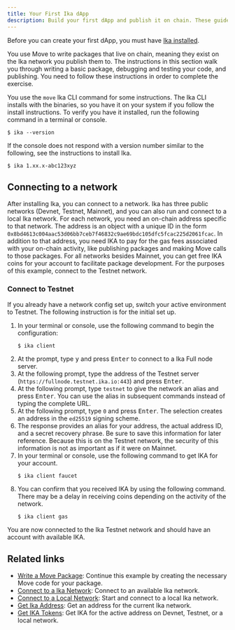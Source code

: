 ```yaml
---
title: Your First Ika dApp
description: Build your first dApp and publish it on chain. These guides demonstrate the basics you need to know to start your development journey on Ika.
---
```


Before you can create your first dApp, you must have [Ika installed](./getting-started/ika-install.mdx).

You use Move to write packages that live on chain, meaning they exist on the Ika network you publish them to. The instructions in this section walk you through writing a basic package, debugging and testing your code, and publishing. You need to follow these instructions in order to complete the exercise.

You use the `move` Ika CLI command for some instructions. The Ika CLI installs with the binaries, so you have it on your system if you follow the install instructions. To verify you have it installed, run the following command in a terminal or console.

```shell
$ ika --version
```

If the console does not respond with a version number similar to the following, see the instructions to install Ika.

```shell
$ ika 1.xx.x-abc123xyz
```

## Connecting to a network

After installing Ika, you can connect to a network. Ika has three public networks (Devnet, Testnet, Mainnet), and you can also run and connect to a local Ika network. For each network, you need an on-chain address specific to that network. The address is an object with a unique ID in the form `0x8bd4613c004aac53d06bb7ceb7f46832c9ae69bdc105dfc5fcac225d2061fcac`. In addition to that address, you need IKA to pay for the gas fees associated with your on-chain activity, like publishing packages and making Move calls to those packages. For all networks besides Mainnet, you can get free IKA coins for your account to facilitate package development. For the purposes of this example, connect to the Testnet network.

### Connect to Testnet

If you already have a network config set up, switch your active environment to Testnet. The following instruction is for the initial set up. 

1. In your terminal or console, use the following command to begin the configuration:
    ```shell
    $ ika client
    ```
1. At the prompt, type <kbd>y</kbd> and press <kbd>Enter</kbd> to connect to a Ika Full node server.
1. At the following prompt, type the address of the Testnet server (`https://fullnode.testnet.ika.io:443`) and press <kbd>Enter</kbd>.
1. At the following prompt, type `testnet` to give the network an alias and press <kbd>Enter</kbd>. You can use the alias in subsequent commands instead of typing the complete URL.
1. At the following prompt, type `0` and press <kbd>Enter</kbd>. The selection creates an address in the `ed25519` signing scheme.
1. The response provides an alias for your address, the actual address ID, and a secret recovery phrase. Be sure to save this information for later reference. Because this is on the Testnet network, the security of this information is not as important as if it were on Mainnet.
1. In your terminal or console, use the following command to get IKA for your account.
    ```shell
    $ ika client faucet
    ```
1. You can confirm that you received IKA by using the following command. There may be a delay in receiving coins depending on the activity of the network.
    ```shell
    $ ika client gas
    ```
You are now connected to the Ika Testnet network and should have an account with available IKA.  


## Related links

- [Write a Move Package](./first-app/write-package.mdx): Continue this example by creating the necessary Move code for your package.
- [Connect to a Ika Network](./getting-started/connect.mdx): Connect to an available Ika network.
- [Connect to a Local Network](./getting-started/local-network.mdx): Start and connect to a local Ika network.
- [Get Ika Address](./getting-started/get-address.mdx): Get an address for the current Ika network.
- [Get IKA Tokens](./getting-started/get-coins.mdx): Get IKA for the active address on Devnet, Testnet, or a local network.